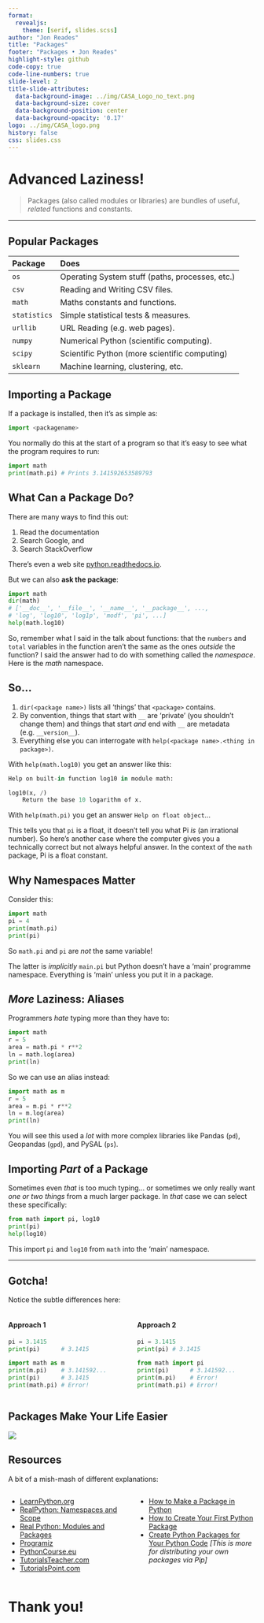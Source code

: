 ```yaml
---
format:
  revealjs:
    theme: [serif, slides.scss]
author: "Jon Reades"
title: "Packages"
footer: "Packages • Jon Reades"
highlight-style: github
code-copy: true
code-line-numbers: true
slide-level: 2
title-slide-attributes:
  data-background-image: ../img/CASA_Logo_no_text.png
  data-background-size: cover
  data-background-position: center
  data-background-opacity: '0.17'
logo: ../img/CASA_logo.png
history: false
css: slides.css
---
```


# Advanced Laziness!

> Packages (also called modules or libraries) are bundles of useful, *related* functions and constants.

---

## Popular Packages

| Package | Does |
| :-- | :-------------- |
| `os`         | Operating System stuff (paths, processes, etc.) |
| `csv`        | Reading and Writing CSV files.                  |
| `math`       | Maths constants and functions.                  |
| `statistics` | Simple statistical tests & measures.            |
| `urllib`     | URL Reading (e.g. web pages).                   |
| `numpy`      | Numerical Python (scientific computing).        |
| `scipy`      | Scientific Python (more scientific computing)   |
| `sklearn`    | Machine learning, clustering, etc.              |


## Importing a Package

If a package is installed, then it's as simple as:
```python
import <packagename>
```

You normally do this at the start of a program so that it's easy to see what the program requires to run:
```python
import math
print(math.pi) # Prints 3.141592653589793
```

## What Can a Package Do?

There are many ways to find this out: 

1. Read the documentation
2. Search Google, and 
3. Search StackOverflow

There's even a web site [python.readthedocs.io](https://python.readthedocs.io/en/latest/).

But we can also **ask the package**:
```python
import math
dir(math)
# ['__doc__', '__file__', '__name__', '__package__', ..., 
# 'log', 'log10', 'log1p', 'modf', 'pi', ...]
help(math.log10)
```

::: {.notes}
So, remember what I said in the talk about functions: that the `numbers` and `total` variables in the function aren't the same as the ones *outside* the function? I said the answer had to do with something called the *namespace*. Here is the *math* namespace.
:::

## So... {.smaller}

1. `dir(<package name>)` lists all 'things' that `<package>` contains. 
2. By convention, things that start with `__` are 'private' (you shouldn't change them) and things that start *and* end with `__` are metadata (e.g. `__version__`).
3. Everything else you can interrogate with `help(<package name>.<thing in package>)`.

With `help(math.log10)` you get an answer like this:
```python
Help on built-in function log10 in module math:

log10(x, /)
    Return the base 10 logarithm of x.
```

With `help(math.pi)` you get an answer `Help on float object`...

::: {.notes}

This tells you that `pi` is a float, it doesn't tell you what Pi *is* (an irrational number). So here's another case where the computer gives you a technically correct but not always helpful answer. In the context of the `math` package, Pi is a float constant.

:::

## Why Namespaces Matter

Consider this:
```python
import math
pi = 4
print(math.pi)
print(pi)
```

So `math.pi` and `pi` are *not* the same variable!

::: {.notes}

The latter is *implicitly* `main.pi` but Python doesn't have a 'main' programme namespace. Everything is 'main' unless you put it in a package.

:::

## *More* Laziness: Aliases 

Programmers *hate* typing more than they have to:
```python
import math
r = 5
area = math.pi * r**2
ln = math.log(area)
print(ln)
```
So we can use an alias instead:
```python
import math as m
r = 5
area = m.pi * r**2
ln = m.log(area)
print(ln)
```
You will see this used a *lot* with more complex libraries like Pandas (`pd`), Geopandas (`gpd`), and PySAL (`ps`).


## Importing *Part* of a Package

Sometimes even *that* is too much typing... or sometimes we only really want *one or two things* from a much larger package. In *that* case we can select these specifically:
```python
from math import pi, log10
print(pi)
help(log10)
```
This import `pi` and `log10` from `math` into the 'main' namespace.

---

## Gotcha! {.smaller}

Notice the subtle differences here:

:::: {.columns}
::: {.column width="50%"}
#### Approach 1
```python
pi = 3.1415
print(pi)      # 3.1415

import math as m
print(m.pi)    # 3.141592...
print(pi)      # 3.1415
print(math.pi) # Error!
```

:::
::: {.column width="50%"}
#### Approach 2
```python
pi = 3.1415
print(pi) # 3.1415

from math import pi
print(pi)      # 3.141592...
print(m.pi)    # Error!
print(math.pi) # Error!
```

:::
::::

## Packages Make Your Life Easier

![](https://imgs.xkcd.com/comics/python.png)

## Resources {.smaller}

A bit of a mish-mash of different explanations:

:::: {.columns}
::: {.column width="50%"}
- [LearnPython.org](https://www.learnpython.org/en/Modules_and_Packages)
- [RealPython: Namespaces and Scope](https://realpython.com/python-namespaces-scope/)
- [Real Python: Modules and Packages](https://realpython.com/python-modules-packages/)
- [Programiz](https://www.programiz.com/python-programming/package)
- [PythonCourse.eu](https://www.python-course.eu/python3_packages.php)
- [TutorialsTeacher.com](https://www.tutorialsteacher.com/python/python-package)
- [TutorialsPoint.com](tutorialspoint.com/packages-in-python)
:::
::: {.column width="50%"}
- [How to Make a Package in Python](https://medium.com/datadriveninvestor/how-to-make-the-package-in-python-a82292aeb775)
- [How to Create Your First Python Package](https://medium.com/@tinabu/how-to-create-your-first-python-package-dc42192001ea)
- [Create Python Packages for Your Python Code](https://medium.com/@manivannan_data/create-python-package-to-your-python-code-28a1bde4ec51) *[This is more for distributing your own packages via Pip]*
:::
::::

# Thank you!